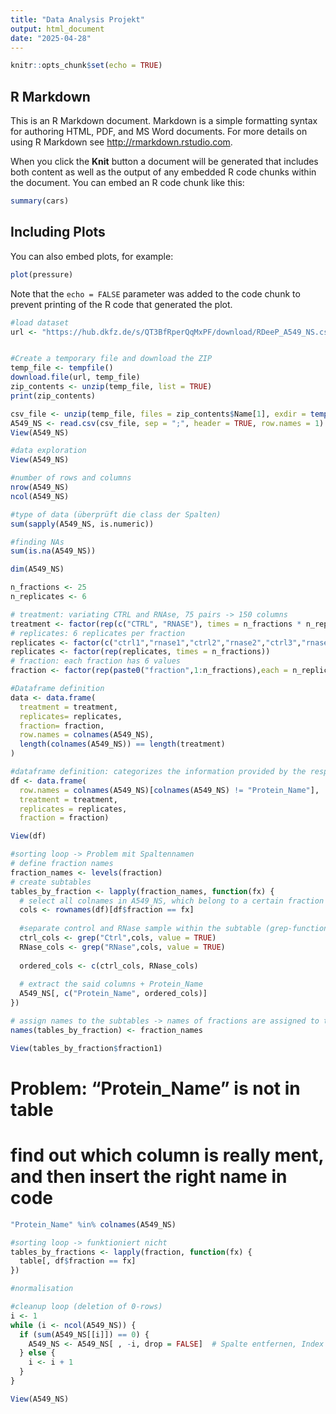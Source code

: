 ```yaml
---
title: "Data Analysis Projekt"
output: html_document
date: "2025-04-28"
---
```


```r
knitr::opts_chunk$set(echo = TRUE)
```

## R Markdown

This is an R Markdown document. Markdown is a simple formatting syntax for authoring HTML, PDF, and MS Word documents. For more details on using R Markdown see <http://rmarkdown.rstudio.com>.

When you click the **Knit** button a document will be generated that includes both content as well as the output of any embedded R code chunks within the document. You can embed an R code chunk like this:

```r
summary(cars)
```

## Including Plots

You can also embed plots, for example:

```r
plot(pressure)
```

Note that the `echo = FALSE` parameter was added to the code chunk to prevent printing of the R code that generated the plot.

```r
#load dataset
url <- "https://hub.dkfz.de/s/QT3BfRperQqMxPF/download/RDeeP_A549_NS.csv.zip"


#Create a temporary file and download the ZIP
temp_file <- tempfile()
download.file(url, temp_file)
zip_contents <- unzip(temp_file, list = TRUE)
print(zip_contents)

csv_file <- unzip(temp_file, files = zip_contents$Name[1], exdir = tempdir())
A549_NS <- read.csv(csv_file, sep = ";", header = TRUE, row.names = 1)
View(A549_NS)
```

```r
#data exploration
View(A549_NS)

#number of rows and columns
nrow(A549_NS)
ncol(A549_NS)

#type of data (überprüft die class der Spalten)
sum(sapply(A549_NS, is.numeric))

#finding NAs
sum(is.na(A549_NS))

```
```r
dim(A549_NS)
```

```r
n_fractions <- 25
n_replicates <- 6

# treatment: variating CTRL and RNAse, 75 pairs -> 150 columns 
treatment <- factor(rep(c("CTRL", "RNASE"), times = n_fractions * n_replicates/2))
# replicates: 6 replicates per fraction
replicates <- factor(c("ctrl1","rnase1","ctrl2","rnase2","ctrl3","rnase3"))
replicates <- factor(rep(replicates, times = n_fractions))
# fraction: each fraction has 6 values
fraction <- factor(rep(paste0("fraction",1:n_fractions),each = n_replicates)) 
```



```r
#Dataframe definition
data <- data.frame(
  treatment = treatment,
  replicates= replicates,
  fraction= fraction,
  row.names = colnames(A549_NS),
  length(colnames(A549_NS)) == length(treatment)
)

```

```r
#dataframe definition: categorizes the information provided by the respective columns of the original dataset
df <- data.frame(
  row.names = colnames(A549_NS)[colnames(A549_NS) != "Protein_Name"], 
  treatment = treatment, 
  replicates = replicates, 
  fraction = fraction)

View(df)
```

```r
#sorting loop -> Problem mit Spaltennamen
# define fraction names
fraction_names <- levels(fraction)
# create subtables
tables_by_fraction <- lapply(fraction_names, function(fx) {
  # select all colnames in A549_NS, which belong to a certain fraction
  cols <- rownames(df)[df$fraction == fx]
  
  #separate control and RNase sample within the subtable (grep-function searches for the word "Ctrl" or "RNase among the columnnames -> generally searches for textpatterns in vectors)
  ctrl_cols <- grep("Ctrl",cols, value = TRUE)
  RNase_cols <- grep("RNase",cols, value = TRUE)
  
  ordered_cols <- c(ctrl_cols, RNase_cols)
  
  # extract the said columns + Protein_Name
  A549_NS[, c("Protein_Name", ordered_cols)]
})

# assign names to the subtables -> names of fractions are assigned to the different subtables in chronological order
names(tables_by_fraction) <- fraction_names

View(tables_by_fraction$fraction1)
```
# Problem: "Protein_Name" is not in table
# find out which column is really ment, and then insert the right name in code
```r
"Protein_Name" %in% colnames(A549_NS)
```


```r
#sorting loop -> funktioniert nicht
tables_by_fractions <- lapply(fraction, function(fx) {
  table[, df$fraction == fx]
})
```


```r
#normalisation


```



```r
#cleanup loop (deletion of 0-rows)
i <- 1
while (i <- ncol(A549_NS)) {
  if (sum(A549_NS[[i]]) == 0) {
    A549_NS <- A549_NS[ , -i, drop = FALSE]  # Spalte entfernen, Index bleibt gleich
  } else {
    i <- i + 1  
  }
}
```
```r
View(A549_NS)
```

